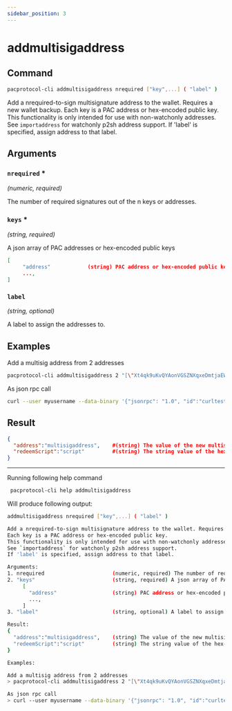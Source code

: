 ```yaml
---
sidebar_position: 3
---
```


# addmultisigaddress
## Command

```bash
pacprotocol-cli addmultisigaddress nrequired ["key",...] ( "label" )
```

Add a nrequired-to-sign multisignature address to the wallet. Requires a new wallet backup.
Each key is a PAC address or hex-encoded public key.
This functionality is only intended for use with non-watchonly addresses.
See `importaddress` for watchonly p2sh address support.
If 'label' is specified, assign address to that label.



## Arguments

### `nrequired` <span class='asterisk'>*</span>
*(numeric, required)*

The number of required signatures out of the n keys or addresses.


### `keys` <span class='asterisk'>*</span>
*(string, required)*

A json array of PAC addresses or hex-encoded public keys
     


```json
[
     "address"            (string) PAC address or hex-encoded public key
     ...,
]
```



### `label` 
*(string, optional)*

A label to assign the addresses to.


## Examples


Add a multisig address from 2 addresses

```bash
pacprotocol-cli addmultisigaddress 2 "[\"Xt4qk9uKvQYAonVGSZNXqxeDmtjaEWgfrS\",\"XoSoWQkpgLpppPoyyzbUFh1fq2RBvW6UK2\"]"
```



As json rpc call

```bash
curl --user myusername --data-binary '{"jsonrpc": "1.0", "id":"curltest", "method": "addmultisigaddress", "params": [2, "[\"Xt4qk9uKvQYAonVGSZNXqxeDmtjaEWgfrS\",\"XoSoWQkpgLpppPoyyzbUFh1fq2RBvW6UK2\"]"] }' -H 'content-type: text/plain;' http://127.0.0.1:1111/
```
## Result
```json
{
  "address":"multisigaddress",    #(string) The value of the new multisig address.
  "redeemScript":"script"         #(string) The string value of the hex-encoded redemption script.
}
```


___

Running following help command
```bash
 pacprotocol-cli help addmultisigaddress
```
Will produce following output:


```bash
addmultisigaddress nrequired ["key",...] ( "label" )

Add a nrequired-to-sign multisignature address to the wallet. Requires a new wallet backup.
Each key is a PAC address or hex-encoded public key.
This functionality is only intended for use with non-watchonly addresses.
See `importaddress` for watchonly p2sh address support.
If 'label' is specified, assign address to that label.

Arguments:
1. nrequired                      (numeric, required) The number of required signatures out of the n keys or addresses.
2. "keys"                         (string, required) A json array of PAC addresses or hex-encoded public keys
     [
       "address"                  (string) PAC address or hex-encoded public key
       ...,
     ]
3. "label"                        (string, optional) A label to assign the addresses to.

Result:
{
  "address":"multisigaddress",    (string) The value of the new multisig address.
  "redeemScript":"script"         (string) The string value of the hex-encoded redemption script.
}

Examples:

Add a multisig address from 2 addresses
> pacprotocol-cli addmultisigaddress 2 "[\"Xt4qk9uKvQYAonVGSZNXqxeDmtjaEWgfrS\",\"XoSoWQkpgLpppPoyyzbUFh1fq2RBvW6UK2\"]"

As json rpc call
> curl --user myusername --data-binary '{"jsonrpc": "1.0", "id":"curltest", "method": "addmultisigaddress", "params": [2, "[\"Xt4qk9uKvQYAonVGSZNXqxeDmtjaEWgfrS\",\"XoSoWQkpgLpppPoyyzbUFh1fq2RBvW6UK2\"]"] }' -H 'content-type: text/plain;' http://127.0.0.1:1111/

```

